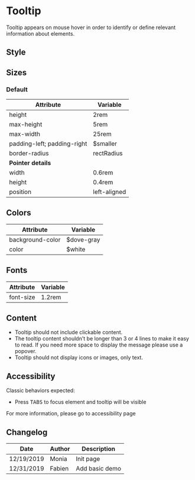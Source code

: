 
<Meta title="Components/Tooltip/Guidelines" />

# Tooltip

Tooltip appears on mouse hover in order to identify or define relevant information about elements.

<Row>
	<Col>
		<Story id="components-tooltip-stories--basic" />
	</Col>
</Row>

## Style

## Sizes <a id="sizes" />

### Default

| Attribute                   | Variable     |
| --------------------------- | ------------ |
| height                      | 2rem         |
| max-height                  | 5rem         |
| max-width                   | 25rem        |
| padding-left; padding-right | \$smaller    |
| border-radius               | rectRadius   |
| **Pointer details**         |
| width                       | 0.6rem       |
| height                      | 0.4rem       |
| position                    | left-aligned |

## Colors

| Attribute        | Variable    |
| ---------------- | ----------- |
| background-color | \$dove-gray |
| color            | \$white     |

## Fonts

| Attribute | Variable |
| --------- | -------- |
| font-size | 1.2rem   |

## Content

- Tooltip should not include clickable content.
- The tooltip content shouldn't be longer than 3 or 4 lines to make it easy to read. If you need more space to display the message please use a popover.
- Tooltip should not display icons or images, only text.

## Accessibility

Classic behaviors expected:

- Press <kbd>TABS</kbd> to focus element and tooltip will be visible

For more information, please go to accessibility page

## Changelog

| Date       | Author | Description    |
| ---------- | ------ | -------------- |
| 12/19/2019 | Monia  | Init page      |
| 12/31/2019 | Fabien | Add basic demo |
